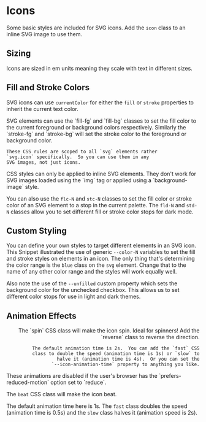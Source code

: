 
# Icons

Some basic styles are included for SVG icons. Add the `icon` class to an
inline SVG image to use them.

<Snippet
  file="icons/icon.html"
  caption="Icon"
  output
/>

## Sizing

Icons are sized in em units meaning they scale with text in different sizes.

<Snippet
  file="icons/sizes.html"
  caption="Icon Sizes"
  output
/>

## Fill and Stroke Colors

SVG icons can use `currentColor` for either the `fill` or `stroke` properties
to inherit the current text color.

<Snippet
  file="icons/colors.html"
  caption="Icon Colors"
  output
/>

<Split align="bottom">
  <div>
    SVG elements can use the `fill-fg` and `fill-bg`
    classes to set the fill color to the current foreground or background
    colors respectively.  Similarly the `stroke-fg` and
    `stroke-bg` will set the stroke color to the foreground or
    background color.

    These CSS rules are scoped to all `svg` elements rather
    `svg.icon` specifically.  So you can use them in any
    SVG images, not just icons.
  </div>
  <Note>
    CSS styles can only be applied to inline SVG elements.  They
    don't work for SVG images loaded using the `img`
    tag or applied using a `background-image` style.
  </Note>
</Split>

<Snippet
  file="icons/style.html"
  caption="Icon Style"
  output
/>

You can also use the `flc-N` and `stc-N` classes to set the fill color or
stroke color of an SVG element to a stop in the current palette.  The `fld-N`
and `std-N` classes allow you to set different fill or stroke color stops for
dark mode.

<Snippet
  file="icons/stops.html"
  caption="Icon Style"
  output
/>

## Custom Styling

You can define your own styles to target different elements in an SVG icon.
This Snippet illustrated the use of generic `--color-N` variables to set the
fill and stroke styles on elements in an icon.  The only thing that's
determining the color range is the `blue` class on the `svg` element.  Change
that to the name of any other color range and the styles will work equally
well.

Also note the use of the `--unfilled` custom property which sets the
background color for the unchecked checkbox.  This allows us to set different
color stops for use in light and dark themes.

<Snippet
  file="icons/custom.html"
  caption="Icon Style"
  output
/>

## Animation Effects

<Split align="end">
  <div>
      The `spin` CSS class will make the icon spin.  Ideal for
      spinners!  Add the `reverse` class to reverse the direction.

      The default animation time is 2s.  You can add the `fast` CSS
      class to double the speed (animation time is 1s) or `slow` to
      halve it (animation time is 4s).  Or you can set the
      `--icon-animation-time` property to anything you like.
  </div>
  <Note>
    These animations are disabled if the user's browser has
    the `prefers-reduced-motion` option set to `reduce`.
  </Note>
</Split>

<Snippet
  file="icons/spin.html"
  caption="Icon Spin"
  output
/>

The `beat` CSS class will make the icon beat.

The default animation time here is 1s.  The `fast` class doubles the speed
(animation time is 0.5s) and the `slow` class halves it (animation speed is 2s).

<Snippet
  file="icons/beat.html"
  caption="Icon Beat"
  output
/>
